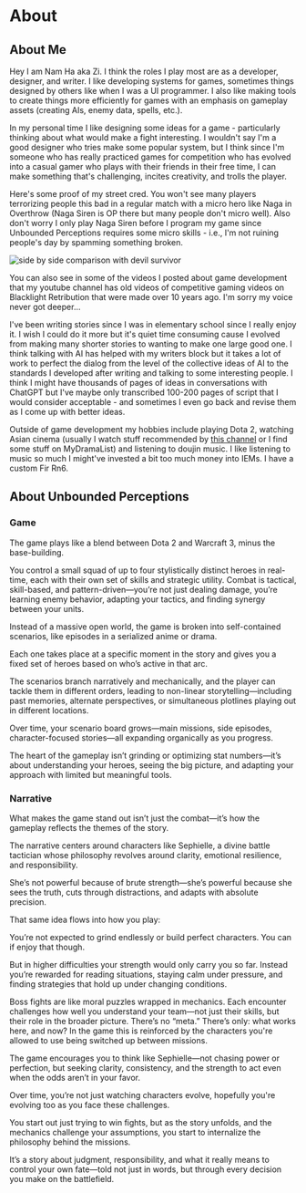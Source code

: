 <main>
<div class="m-2 mdx-content">

# About

## About Me

Hey I am Nam Ha aka Zi. I think the roles I play most are as a developer, designer, and writer. I like developing systems for games, sometimes things designed by others like when I was a UI programmer. I also like making tools to create things more efficiently for games with an emphasis on gameplay assets (creating AIs, enemy data, spells, etc.).

In my personal time I like designing some ideas for a game - particularly thinking about what would make a fight interesting. I wouldn't say I'm a good designer who tries make some popular system, but I think since I'm someone who has really practiced games for competition who has evolved into a casual gamer who plays with their friends in their free time, I can make something that's challenging, incites creativity, and trolls the player.

Here's some proof of my street cred. You won't see many players terrorizing people this bad in a regular match with a micro hero like Naga in Overthrow (Naga Siren is OP there but many people don't micro well). Also don't worry I only play Naga Siren before I program my game since Unbounded Perceptions requires some micro skills - i.e., I'm not ruining people's day by spamming something broken.

<img
  src="images/InsaneNaga.png"
  alt="side by side comparison with devil survivor"
/>

You can also see in some of the videos I posted about game development that my youtube channel has old videos of competitive gaming videos on Blacklight Retribution that were made over 10 years ago. I'm sorry my voice never got deeper...

I've been writing stories since I was in elementary school since I really enjoy it. I wish I could do it more but it's quiet time consuming cause I evolved from making many shorter stories to wanting to make one large good one. I think talking with AI has helped with my writers block but it takes a lot of work to perfect the dialog from the level of the collective ideas of AI to the standards I developed after writing and talking to some interesting people. I think I might have thousands of pages of ideas in conversations with ChatGPT but I've maybe only transcribed 100-200 pages of script that I would consider acceptable - and sometimes I even go back and revise them as I come up with better ideas.

Outside of game development my hobbies include playing Dota 2, watching Asian cinema (usually I watch stuff recommended by [this channel](https://www.youtube.com/@Asian_Movie_Enthusiast) or I find some stuff on MyDramaList) and listening to doujin music. I like listening to music so much I might've invested a bit too much money into IEMs. I have a custom Fir Rn6.

## About Unbounded Perceptions

### Game

The game plays like a blend between Dota 2 and Warcraft 3, minus the base-building.

You control a small squad of up to four stylistically distinct heroes in real-time, each with their own set of skills and strategic utility.
Combat is tactical, skill-based, and pattern-driven—you’re not just dealing damage, you’re learning enemy behavior, adapting your tactics, and finding synergy between your units.

Instead of a massive open world, the game is broken into self-contained scenarios, like episodes in a serialized anime or drama.

Each one takes place at a specific moment in the story and gives you a fixed set of heroes based on who’s active in that arc.

The scenarios branch narratively and mechanically, and the player can tackle them in different orders, leading to non-linear storytelling—including past memories, alternate perspectives, or simultaneous plotlines playing out in different locations.

Over time, your scenario board grows—main missions, side episodes, character-focused stories—all expanding organically as you progress.

The heart of the gameplay isn’t grinding or optimizing stat numbers—it’s about understanding your heroes, seeing the big picture, and adapting your approach with limited but meaningful tools.

### Narrative

What makes the game stand out isn’t just the combat—it’s how the gameplay reflects the themes of the story.

The narrative centers around characters like Sephielle, a divine battle tactician whose philosophy revolves around clarity, emotional resilience, and responsibility.

She’s not powerful because of brute strength—she’s powerful because she sees the truth, cuts through distractions, and adapts with absolute precision.

That same idea flows into how you play:

You’re not expected to grind endlessly or build perfect characters. You can if enjoy that though.

But in higher difficulties your strength would only carry you so far. Instead you’re rewarded for reading situations, staying calm under pressure, and finding strategies that hold up under changing conditions.

Boss fights are like moral puzzles wrapped in mechanics. Each encounter challenges how well you understand your team—not just their skills, but their role in the broader picture.
There’s no “meta.” There’s only: what works here, and now? In the game this is reinforced by the characters you're allowed to use being switched up between missions.

The game encourages you to think like Sephielle—not chasing power or perfection, but seeking clarity, consistency, and the strength to act even when the odds aren’t in your favor.

Over time, you’re not just watching characters evolve, hopefully you're evolving too as you face these challenges.

You start out just trying to win fights, but as the story unfolds, and the mechanics challenge your assumptions, you start to internalize the philosophy behind the missions.

It’s a story about judgment, responsibility, and what it really means to control your own fate—told not just in words, but through every decision you make on the battlefield.

</div>
</main>
